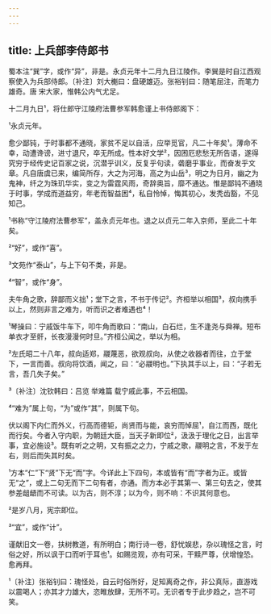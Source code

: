 ```yaml
---
---
---
```

title: 上兵部李侍郎书
---







蜀本注“巽”字，或作“异”，非是。永贞元年十二月九日江陵作。李巽是时自江西观察使入为兵部侍郎。〔补注〕刘大櫆曰：盘硬雄迈。张裕钊曰：随笔屈注，而笔力雄奇。唐 宋大家，惟韩公内气尤足。

十二月九日¹，将仕郎守江陵府法曹参军韩愈谨上书侍郎阁下：

¹永贞元年。

愈少鄙钝，于时事都不通晓，家贫不足以自活，应举觅官，凡二十年矣¹。薄命不幸，动遭谗谤，进寸退尺，卒无所成。性本好文学²，因困厄悲愁无所告语，遂得究穷于经传史记百家之说，沉潜乎训义，反复乎句读，砻磨乎事业，而奋发乎文章。凡自唐虞已来，编简所存，大之为河海，高之为山岳³，明之为日月，幽之为鬼神，纤之为珠玑华实，变之为雷霆风雨，奇辞奥旨，靡不通达。惟是鄙钝不通晓于时事，学成而道益穷，年老而智益困⁴，私自怜悼，悔其初心，发秃齿豁，不见知己。

¹书称“守江陵府法曹参军”，盖永贞元年也。退之以贞元二年入京师，至此二十年矣。

²“好”，或作“喜”。

³文苑作“泰山”，与上下句不类，非是。

⁴“智”，或作“身”。

夫牛角之歌，辞鄙而义拙¹；堂下之言，不书于传记²。齐桓举以相国³，叔向携手以上，然则非言之难为，听而识之者难遇也⁴！

¹琴操曰：宁戚饭牛车下，叩牛角而歌曰：“南山，白石烂，生不逢尧与舜禅。短布单衣才至骭，长夜漫漫何时旦。”齐桓公闻之，举以为相。

²左氏昭二十八年，叔向适郑，鬷蔑恶，欲观叔向，从使之收器者而往，立于堂下，一言而善。叔向将饮酒，闻之，曰：“必鬷明也。”下执其手以上，曰：“子若无言，吾几失子矣。”

³〔补注〕沈钦韩曰：吕览 举难篇 载宁戚此事，不云相国。

⁴“难为”属上句，“为”或作“其”，则属下句。

伏以阁下内仁而外义，行高而德钜，尚贤而与能，哀穷而悼屈¹，自江而西，既化而行矣。今者入守内职，为朝廷大臣，当天子新即位²，汲汲于理化之日，出言举事，宜必施设³。既有听之之明，又有振之之力，宁戚之歌，鬷明之言，不发于左右，则后而失其时矣。

¹方本“仁”下“贤”下无“而”字。今详此上下四句，本或皆有“而”字者为正。或皆无“之”，或上二句无而下二句有者，亦通。而方本必于其第一、第三句去之，使其参差龃龉而不可读。以为古，则不淳；以为今，则不响：不识其何意也。

²是岁八月，宪宗即位。

³“宜”，或作“计”。

谨献旧文一卷，扶树教道，有所明白；南行诗一卷，舒忧娱悲，杂以瑰怪之言，时俗之好，所以讽于口而听于耳也¹。如赐览观，亦有可采，干黩严尊，伏增惶恐。愈再拜。

¹〔补注〕张裕钊曰：瑰怪处，自云时俗所好，足知离奇之作，非公真际，直游戏以震喝人；亦其才力雄大，恣睢放肆，无所不可。无识者专于此步趋之，岂不可笑。